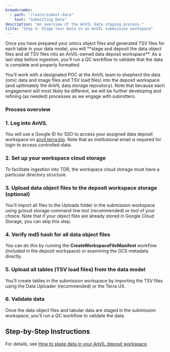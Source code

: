 ```yaml
---
breadcrumbs:
  - path: "/learn/submit-data"
    text: "Submitting Data"
description: "An overview of the AnVIL data staging process."
title: "Step 4: Stage Your Data in an AnVIL submission workspace"
---
```


<Alert icon={false} severity="info">
Once you have prepared your omics object files and generated TSV files for each table in your data model, you will **stage and deposit the data object files and all TSV files into an AnVIL-owned data deposit workspace**. As a last step before ingestion, you’ll run a QC workflow to validate that the data is complete and properly formatted.
</Alert>

You’ll work with a designated POC at the AnVIL team to shepherd the data (omic data and image files and TSV load files) into the deposit workspace (and upltimately the AnVIL data storage repository). Note that because each engagement will most likely be different, we will be further developing and refining (as needed) processes as we engage with submitters.

### Process overview
### 1. Log into AnVIL
You will use a Google ID for SSO to access your assigned data deposit workspace on [anvil.terra.bio](https://anvil.terra.bio). Note that an institutional email is required for login to access controlled-data.

### 2. Set up your workspace cloud storage 
To facilitate ingestion into TDR, the workspace cloud storage must have a particular directory structure.

### 3. Upload data object files to the deposit workspace storage (optional)
You’ll import all files to the Uploads folder in the submission workspace using gcloud storage command line tool (recommended) or tool of your choice. Note that if your object files are already stored in Google Cloud Storage, you can skip this step.

### 4. Verify md5 hash for all data object files
You can do this by running the **CreateWorkspaceFileManifest** workflow (included in the deposit workspace) or examining the GCS metadata directly.

### 5. Upload all tables (TSV load files) from the data model
You’ll create tables in the submission workspace by importing the TSV files using the Data Uploader (recommended) or the Terra UX.

### 6. **Validate data**
Once the data object files and tabular data are staged in the submission workspace, you’ll run a QC workflow to validate the data.


## Step-by-Step Instructions
For details, see [How to stage data in your AnVIL deposit workspace](https://support.terra.bio/hc/en-us/articles/28970864241435-How-to-stage-data-in-an-AnVIL-deposit-workspace).

